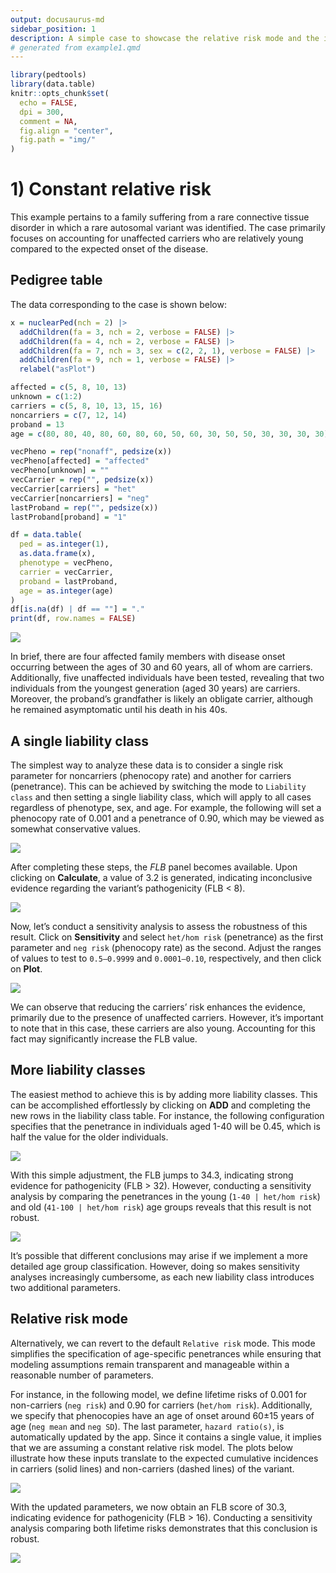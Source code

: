 ```yaml
---
output: docusaurus-md
sidebar_position: 1
description: A simple case to showcase the relative risk mode and the importance of accounting for age of onset.
# generated from example1.qmd
---
```


```r
library(pedtools)
library(data.table)
knitr::opts_chunk$set(
  echo = FALSE,
  dpi = 300,
  comment = NA,
  fig.align = "center",
  fig.path = "img/"
)
```

# 1) Constant relative risk

This example pertains to a family suffering from a rare connective tissue disorder in which a rare autosomal variant was identified. The case primarily focuses on accounting for unaffected carriers who are relatively young compared to the expected onset of the disease.

## Pedigree table

The data corresponding to the case is shown below:

```r
x = nuclearPed(nch = 2) |>
  addChildren(fa = 3, nch = 2, verbose = FALSE) |>
  addChildren(fa = 4, nch = 2, verbose = FALSE) |>
  addChildren(fa = 7, nch = 3, sex = c(2, 2, 1), verbose = FALSE) |>
  addChildren(fa = 9, nch = 1, verbose = FALSE) |>
  relabel("asPlot")

affected = c(5, 8, 10, 13)
unknown = c(1:2)
carriers = c(5, 8, 10, 13, 15, 16)
noncarriers = c(7, 12, 14)
proband = 13
age = c(80, 80, 40, 80, 60, 80, 60, 50, 60, 30, 50, 50, 30, 30, 30, 30)

vecPheno = rep("nonaff", pedsize(x))
vecPheno[affected] = "affected"
vecPheno[unknown] = ""
vecCarrier = rep("", pedsize(x))
vecCarrier[carriers] = "het"
vecCarrier[noncarriers] = "neg"
lastProband = rep("", pedsize(x))
lastProband[proband] = "1"

df = data.table(
  ped = as.integer(1),
  as.data.frame(x),
  phenotype = vecPheno,
  carrier = vecCarrier,
  proband = lastProband,
  age = as.integer(age)
)
df[is.na(df) | df == ""] = "."
print(df, row.names = FALSE)
```

<img src={require("./img/ex1-ped.png").default} style={{maxHeight:"350px"}} />

In brief, there are four affected family members with disease onset occurring between the ages of 30 and 60 years, all of whom are carriers. Additionally, five unaffected individuals have been tested, revealing that two individuals from the youngest generation (aged 30 years) are carriers. Moreover, the proband's grandfather is likely an obligate carrier, although he remained asymptomatic until his death in his 40s.

## A single liability class

The simplest way to analyze these data is to consider a single risk parameter for noncarriers (phenocopy rate) and another for carriers (penetrance). This can be achieved by switching the mode to `Liability class` and then setting a single liability class, which will apply to all cases regardless of phenotype, sex, and age. For example, the following will set a phenocopy rate of 0.001 and a penetrance of 0.90, which may be viewed as somewhat conservative values.

<img src={require("./img/ex1-lclass1-tab.png").default} style={{maxHeight:"150px"}} />

After completing these steps, the *FLB* panel becomes available. Upon clicking on **Calculate**, a value of 3.2 is generated, indicating inconclusive evidence regarding the variant's pathogenicity (FLB < 8).

<img src={require("./img/ex1-lclass1-flb.png").default} style={{maxHeight:"150px"}} />

Now, let's conduct a sensitivity analysis to assess the robustness of this result. Click on **Sensitivity** and select `het/hom risk` (penetrance) as the first parameter and `neg risk` (phenocopy rate) as the second. Adjust the ranges of values to test to `0.5–0.9999` and `0.0001–0.10`, respectively, and then click on **Plot**.

<img src={require("./img/ex1-lclass1-sen.png").default} style={{maxHeight:"350px"}} />

We can observe that reducing the carriers' risk enhances the evidence, primarily due to the presence of unaffected carriers. However, it's important to note that in this case, these carriers are also young. Accounting for this fact may significantly increase the FLB value.

## More liability classes

The easiest method to achieve this is by adding more liability classes. This can be accomplished effortlessly by clicking on **ADD** and completing the new rows in the liability class table. For instance, the following configuration specifies that the penetrance in individuals aged 1-40 will be 0.45, which is half the value for the older individuals.

<img src={require("./img/ex1-lclass2-tab.png").default} style={{maxHeight:"175px"}} />

With this simple adjustment, the FLB jumps to 34.3, indicating strong evidence for pathogenicity (FLB > 32). However, conducting a sensitivity analysis by comparing the penetrances in the young (`1-40 | het/hom risk`) and old (`41-100 | het/hom risk`) age groups reveals that this result is not robust.

<img src={require("./img/ex1-lclass2-sen.png").default} style={{maxHeight:"500px"}} />

It's possible that different conclusions may arise if we implement a more detailed age group classification. However, doing so makes sensitivity analyses increasingly cumbersome, as each new liability class introduces two additional parameters.

## Relative risk mode

Alternatively, we can revert to the default `Relative risk` mode. This mode simplifies the specification of age-specific penetrances while ensuring that modeling assumptions remain transparent and manageable within a reasonable number of parameters.

For instance, in the following model, we define lifetime risks of 0.001 for non-carriers (`neg risk`) and 0.90 for carriers (`het/hom risk`). Additionally, we specify that phenocopies have an age of onset around 60±15 years of age (`neg mean` and `neg SD`). The last parameter, `hazard ratio(s)`, is automatically updated by the app. Since it contains a single value, it implies that we are assuming a constant relative risk model. The plots below illustrate how these inputs translate to the expected cumulative incidences in carriers (solid lines) and non-carriers (dashed lines) of the variant.

<img src={require("./img/ex1-rrisk-tab.png").default} style={{maxHeight:"400px"}} />

With the updated parameters, we now obtain an FLB score of 30.3, indicating evidence for pathogenicity (FLB > 16). Conducting a sensitivity analysis comparing both lifetime risks demonstrates that this conclusion is robust.

<img src={require("./img/ex1-rrisk-sen.png").default} style={{maxHeight:"500px"}} />
